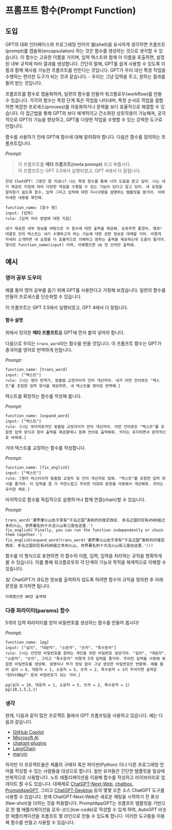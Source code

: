 # 프롬프트 함수(Prompt Function)

## 도입
GPT의 대화 인터페이스와 프로그래밍 언어의 쉘(shell)을 유사하게 생각하면 프롬프트(prompt)를 캡슐화(encapsulation) 하는 것은 함수를 생성하는 것으로 생각할 수 있습니다. 이 함수는 고유한 이름을 가지며, 입력 텍스트와 함께 이 이름을 호출하면, 설정된 내부 규칙에 따라 결과를 생성합니다. 간단히 말해, GPT를 쉽게 사용할 수 있도록 이름과 함께 재사용 가능한 프롬프트를 만든다는 것입니다. GPT가 우리 대신 특정 작업을 수행하는 편리한 도구가 되는 것과 같습니다. - 우리는 그냥 입력을 주고, 원하는 결과를 돌려 받는 것입니다.

프롬프트를 함수로 캡슐화하여, 일련의 함수를 만들어 워크플로우(workflow)를 만들 수 있습니다. 각각의 함수는 특정 단계 혹은 작업을 나타내며, 특정 순서로 작업을 결합하면 복잡한 프로세스(process)를 자동화하거나 문제를 보다 효율적으로 해결할 수 있습니다. 이 접근법을 통해 GPT와 보다 체계적이고 간소화된 상호작용이 가능해져, 궁극적으로 GPT의 기능을 향상하고, GPT를 다양한 작업을 수행할 수 있는 강력한 도구로 만듭니다.

함수를 사용하기 전에 GPT에 함수에 대해 알려줘야 합니다. 다음은 함수를 정의하는 프롬프트입니다.

*Prompt:*
> 이 프롬프트를 **메타 프롬프트(meta prompt)** 라고 부릅시다.  
이 프롬프트는 GPT 3.5에서 실행되었고, GPT 4에서 더 잘됩니다.

```
안녕 ChatGPT! 그동안 잘 지냈니? 나는 특정 함수를 통해 너의 도움을 받고 싶어. 나는 네가 제공된 지침에 따라 다양한 작업을 수행할 수 있는 기능이 있다고 알고 있어. 내 요청을 알아듣기 쉽도록 함수, 입력 그리고 입력에 대한 지시사항을 설명하는 탬플릿을 쓸거야. 아래 자세한 내용을 확인해.

function_name: [함수 명]
input: [입력]
rule: [입력 처리 방법에 대한 지침]

내가 제공한 세부 정보를 바탕으로 이 함수에 대한 출력을 제공해. 도와주면 좋겠어. 땡큐!
대괄호 안의 텍스트는 내가 수행하고자 하는 기능에 대한 관련 정보로 대체할 거야. 이렇게 자세히 소개하면 내 요청을 더 효율적으로 이해하고 원하는 출력을 제공하는데 도움이 될거야. 형식은 function_name(input) 이며, 이해했으면 ok 한 단어만 출력해.

```


## 예시

### 영어 공부 도우미
예를 들어 영어 공부를 돕기 위해 GPT를 사용한다고 가정해 보겠습니다. 일련의 함수를 만들어 프로세스를 단순화할 수 있습니다.

이 프롬프트는 GPT 3.5에서 실행되었고, GPT 4에서 더 잘됩니다.

#### 함수 설명

위에서 정의한 **메타 프롬프트**를 GPT에 먼저 붙여 넣어야 합니다.

다음으로 우리는 `trans_word`라는 함수를 만들 것입니다.
이 프롬프트 함수는 GPT가 중국어를 영어로 번역하게 만듭니다.

*Prompt:*
```
function_name: [trans_word]
input: ["텍스트"]
rule: [너는 영어 번역가, 맞춤법 교정자이자 언어 개선자야. 내가 어떤 언어로든 "텍스트"를 포함한 입력 양식을 제공하면, 내 텍스트를 영어로 번역해.]
```


텍스트를 확장하는 함수를 작성해 봅니다.

*Prompt:*
```
function_name: [expand_word]
input: ["텍스트"]
rule: [너는 투머치토커인 맞춤법 교정자이자 언어 개선자야. 어떤 언어로든 "텍스트"를 포함한 입력 양식과 원어 출력을 제공할테니 원래 언어로 출력해줘. 의미는 유지하면서 문학적으로 바꿔줘.]
```
 거야
텍스트를 교정하는 함수를 작성합니다.

*Prompt:*
```
function_name: [fix_english]
input: ["텍스트"]
rule: [영어 마스터이자 맞춤법 교정자 및 언어 개선자로 일해. "텍스트"를 포함한 입력 양식을 줄거야. 이 입력을 좀 더 자연스럽고 우아한 어휘와 문장을 사용해서 개선해줘. 의미는 유지한 채로.]
```
마지막으로 함수를 독립적으로 실행하거나 함께 연결(chain)할 수 있습니다.

*Prompt:*
```
trans_word('婆罗摩火山处于享有“千岛之国”美称的印度尼西亚. 多岛之国印尼有4500座之多的火山, 世界著名的十大活火山有三座在这里.')
fix_english('Finally, you can run the function independently or chain them together.')
fix_english(expand_word(trans_word('婆罗摩火山处于享有“千岛之国”美称的印度尼西亚. 多岛之国印尼有4500座之多的火山, 世界著名的十大活火山有三座在这里.')))
```
함수를 이 형식으로 표현하면 각 함수의 이름, 입력, 입력을 처리하는 규칙을 명확하게 볼 수 있습니다. 이를 통해 워크플로우의 각 단계의 기능과 목적을 체계적으로 이해할 수 있습니다.

_팁:_
ChatGPT가 과도한 정보를 출력하지 않도록 하려면 함수의 규칙을 정의한 후 아래 문장을 추가하면 됩니다. 
```
이해했으면 OK만 출력해
```

### 다중 파라미터(params) 함수
5개의 입력 파라미터를 받아 비밀번호를 생성하는 함수를 만들어 봅시다!

*Prompt:*
```
function_name: [pg]
input: ["길이", "대문자", "소문자", "숫자", "특수문자"]
rule: [너는 안전한 비밀번호를 원하는 개인을 위한 비밀번호 생성기야. "길이", "대문자", "소문자", "숫자", 그리고 "특수문자" 이렇게 5개 입력을 줄거야. 주어진 입력을 사용해 복잡한 비밀번호를 생성해. 설명이나 부가 정보 없이 그냥 생성한 비밀번호만 반환해. 예를 들어 길이 = 8, 대문자 = 1, 소문자 = 5, 숫자 = 2, 특수문자 = 1이 주어지면 출력은 "D5%t9Bgf" 등의 비밀번호가 되는 거야.]
```
```
pg(길이 = 10, 대문자 = 1, 소문자 = 5, 숫자 = 2, 특수문자 = 1)
pg(10,1,5,2,1)
```

### 생각
현재, 다음과 같이 많은 프로젝트 들에서 GPT 프롬프팅을 사용하고 있습니다. 예는 다음과 같습니다.
- [GitHub Copilot](https://github.com/features/copilot)
- [Microsoft AI](https://www.microsoft.com/en-us/ai)
- [chatgpt-plugins](https://openai.com/blog/chatgpt-plugins)
- [LangChain](https://github.com/hwchase17/langchain)
- [marvin](https://github.com/PrefectHQ/marvin)

하지만 이 프로젝트들은 제품의 구매자 혹은 파이썬(Python) 이나 다른 프로그래밍 언어를 작성할 수 있는 사람들을 대상으로 합니다.
일반 유저들은 간단한 탬플릿을 일상에 반복적으로 사용합니다. 노트 애플리케이션을 이용해 함수를 작성하고 라이브러리로 업데이트 할 수도 있습니다.
대체제로 [ChatGPT-Next-Web](https://github.com/Yidadaa/ChatGPT-Next-Web), [chatbox](https://github.com/Bin-Huang/chatbox), [PromptAppGPT](https://github.com/mleoking/PromptAppGPT), 그리고 [ChatGPT-Desktop](https://github.com/lencx/ChatGPT) 등의 몇몇 오픈 소스 ChatGPT 도구를 사용할 수 있습니다. 현재 ChatGPT-Next-Web은 새로운 채팅을 시작하기 전 퓨샷(few-shot)을 더하는 것을 허용합니다. PromptAppGPT는 프롬프트 템플릿을 기반으로 한 웹 애플리케이션을 로우-코드(low-code)로 작성할 수 있게 하여, AutoGPT 비슷한 애플리케이션을 프롬프트 몇 라인으로 만들 수 있도록 합니다. 
이러한 도구들을 이용해 함수를 만들고 사용할 수 있습니다.
